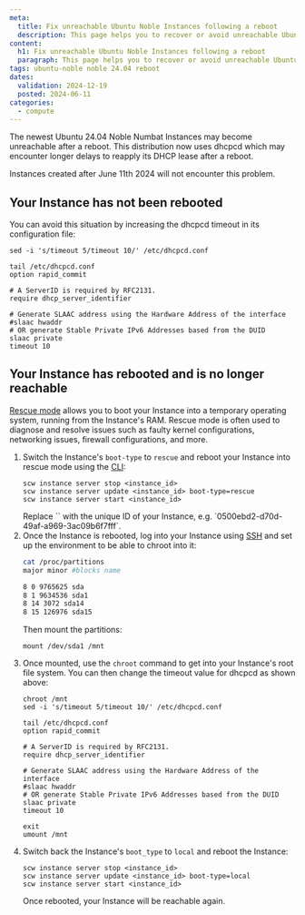 ```yaml
---
meta:
  title: Fix unreachable Ubuntu Noble Instances following a reboot
  description: This page helps you to recover or avoid unreachable Ubuntu 24.04 Noble Instances after a reboot
content:
  h1: Fix unreachable Ubuntu Noble Instances following a reboot
  paragraph: This page helps you to recover or avoid unreachable Ubuntu 24.04 Noble Instances after a reboot
tags: ubuntu-noble noble 24.04 reboot
dates:
  validation: 2024-12-19
  posted: 2024-06-11
categories:
  - compute
---
```


The newest Ubuntu 24.04 Noble Numbat Instances may become unreachable after a reboot. This distribution now uses dhcpcd which may encounter longer delays to reapply its DHCP lease after a reboot.<br />

Instances created after June 11th 2024 will not encounter this problem.

## Your Instance has not been rebooted

You can avoid this situation by increasing the dhcpcd timeout in its configuration file:
```
sed -i 's/timeout 5/timeout 10/' /etc/dhcpcd.conf

tail /etc/dhcpcd.conf
option rapid_commit

# A ServerID is required by RFC2131.
require dhcp_server_identifier

# Generate SLAAC address using the Hardware Address of the interface
#slaac hwaddr
# OR generate Stable Private IPv6 Addresses based from the DUID
slaac private
timeout 10
```

## Your Instance has rebooted and is no longer reachable

[Rescue mode](/instances/concepts/#rescue-mode) allows you to boot your Instance into a temporary operating system, running from the Instance's RAM. Rescue mode is often used to diagnose and resolve issues such as faulty kernel configurations, networking issues, firewall configurations, and more.

1. Switch the Instance's `boot-type` to `rescue` and reboot your Instance into rescue mode using the [CLI](/scaleway-cli/quickstart/):
    ```
    scw instance server stop <instance_id>
    scw instance server update <instance_id> boot-type=rescue
    scw instance server start <instance_id>
    ```
    <Message type="note">
        Replace `<instance_id>` with the unique ID of your Instance, e.g. `0500ebd2-d70d-49af-a969-3ac09b6f7fff`.
    </Message>
2. Once the Instance is rebooted, log into your Instance using [SSH](/instances/how-to/connect-to-instance/) and set up the environment to be able to chroot into it:
    ```sh
    cat /proc/partitions
    major minor #blocks name

    8 0 9765625 sda
    8 1 9634536 sda1
    8 14 3072 sda14
    8 15 126976 sda15
    ```
    Then mount the partitions:
    ```
    mount /dev/sda1 /mnt
    ```
3. Once mounted, use the `chroot` command to get into your Instance's root file system. You can then change the timeout value for dhcpcd as shown above:
    ```
    chroot /mnt
    sed -i 's/timeout 5/timeout 10/' /etc/dhcpcd.conf

    tail /etc/dhcpcd.conf
    option rapid_commit

    # A ServerID is required by RFC2131.
    require dhcp_server_identifier

    # Generate SLAAC address using the Hardware Address of the interface
    #slaac hwaddr
    # OR generate Stable Private IPv6 Addresses based from the DUID
    slaac private
    timeout 10

    exit
    umount /mnt
    ```
4. Switch back the Instance's `boot_type` to `local` and reboot the Instance:
    ```
    scw instance server stop <instance_id>
    scw instance server update <instance_id> boot-type=local
    scw instance server start <instance_id>
    ```
    Once rebooted, your Instance will be reachable again.